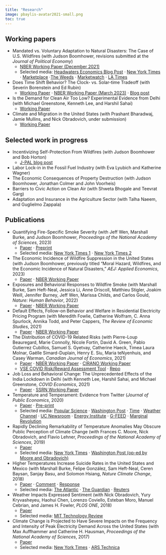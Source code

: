 ```yaml
---
title: "Research"
image: pbaylis-avatar2021-small.png
toc: true
---
```


## Working papers

- Mandated vs. Voluntary Adaptation to Natural Disasters: The Case of U.S. Wildfires (with Judson Boomhower, revisions submitted at the *Journal of Political Economy*)
  - [NBER Working Paper (December 2021)](https://www.nber.org/papers/w29621)
  - Selected media: [Headwaters Economics Blog Post](https://headwaterseconomics.org/natural-hazards/wildfire-suppression-costs-rising/) $\cdot$ [New York Times](https://www.nytimes.com/2022/01/26/us/wildfire-development-california-legal.html) $\cdot$ [Marketplace](https://open.spotify.com/episode/69CT2YZ4JE0cOCuBJS0slX?si=25f2a86cf5594870) $\cdot$[The Weeds](https://megaphone.link/VMP8825632497) $\cdot$ [Marketwatch](https://www.marketwatch.com/story/enforcing-building-codes-in-california-helped-reduce-the-risk-of-structural-loss-in-a-wildfire-by-40-11641316060) $\cdot$ [LA Times](https://www.latimes.com/california/story/2022-01-28/california-wildfire-retrofits-rural-san-diego)

- Does Time Shift Behavior? The Clock- vs. Solar-time Tradeoff (with Severin Borenstein and Ed Rubin)
  - [Working Paper](/pdf/time-behavior.pdf) $\cdot$ [NBER Working Paper (March 2023)](https://www.nber.org/papers/w30999) $\cdot$ [Blog post](https://energyathaas.wordpress.com/2023/03/06/does-anybody-really-care-what-time-it-is/)

- Is the Demand for Clean Air Too Low? Experimental Evidence from Delhi (with Michael Greenstone, Kenneth Lee, and Harshil Sahai)
  - [Working Paper](/pdf/masks.pdf)
  
- Climate and Migration in the United States (with Prashant Bharadwaj, Jamie Mullins, and Nick Obradovich, under submission)
  - [Working Paper](/pdf/climate-migration.pdf)
  
<!-- - Incentivizing Self-Protection from Wildfires (with Judson Boomhower and Bob Horton) -->
<!--   - [Working Paper](/pdf/dspace-rct.pdf) -->


## Selected work in progress

- Incentivizing Self-Protection From Wildfires (with Judson Boomhower and Bob Horton)
  - [J-PAL blog post](https://www.povertyactionlab.org/blog/5-10-24/building-research-partnerships-address-wildfire-risk-jackson-county-oregon)
- Labor Lock-in in the Fossil Fuel Industry (with Eva Lyubich and Katherine Wagner)
- The Economic Consequences of Property Destruction (with Judson Boomhower, Jonathan Colmer and John Voorheis)
- Barriers to Civic Action on Clean Air (with Shweta Bhogale and Teevrat Garg)
- Adaptation and Insurance in the Agriculture Sector (with Talha Naeem, and Guglielmo Zappala)
<!-- - Heat and Longevity (with Munir Squires) -->
<!-- - Requiring Defensible Space (with Tamma Carleton and Robert Heilmeyr) -->

## Publications

- Quantifying Fire-Specific Smoke Severity (with Jeff Wen, Marshall Burke, and Judson Boomhower, *Proceedings of the National Academy of Sciences*, 2023)
  - [Paper](https://www.pnas.org/doi/10.1073/pnas.2309325120) $\cdot$ [Preprint](https://eartharxiv.org/repository/view/5060/)
  - Selected media: [New York Times 1](https://www.nytimes.com/2023/05/17/opinion/wildfires-smoke-pollution-distance.html) $\cdot$ [New York Times 2](https://www.nytimes.com/2023/06/28/climate/tracing-wildfire-smoke-health.html)
- The Economic Incidence of Wildfire Suppression in the United States (with Judson Boomhower, previously titled "Moral Hazard, Wildfires, and the Economic Incidence of Natural Disasters," *AEJ: Applied Economics*, 2023) 
  - [Paper](https://www.aeaweb.org/articles?id=10.1257/app.20200662) $\cdot$ [NBER Working Paper](https://www.nber.org/papers/w26550.pdf)
- Exposures and Behavioral Responses to Wildfire Smoke (with Marshall Burke, Sam Heft-Neal, Jessica Li, Anne Driscoll, Matthieu Stigler, Joakim Weill, Jennifer Burney, Jeff Wen, Marissa Childs, and Carlos Gould, *Nature: Human Behavior*, 2022)
  - [Paper](https://www.nature.com/articles/s41562-022-01396-6) $\cdot$ [NBER Working Paper](https://www.nber.org/papers/w29380)
- Default Effects, Follow-on Behavior and Welfare in Residential Electricity Pricing Program (with Meredith Fowlie, Catherine Wolfram, C. Anna Spurlock, Annika Todd, and Peter Cappers, *The Review of Economic Studies*, 2021)
    - [Paper](https://academic.oup.com/restud/article-abstract/88/6/2886/6222168) $\cdot$ [NBER Working Paper](http://www.patrickbaylis.com/pdf/DefaultBias-NBER.pdf)
- The Distribution of COVID-19 Related Risks (with Pierre-Loup Beauregard, Marie Connolly, Nicole Fortin, David A. Green, Pablo Gutierrez Cubillos, Samuel S. Gyetvay, Catherine Haeck, Timea Laura Molnar, Gaëlle Simard-Duplain, Henry E. Siu, Maria teNyenhuis, and Casey Warman, *Canadian Journal of Economics*, 2021)
  - [Paper](https://onlinelibrary.wiley.com/doi/full/10.1111/caje.12540) $\cdot$ [NBER Working Paper](https://www.nber.org/papers/w27881.pdf) $\cdot$ [CIRANO Working Paper](https://ideas.repec.org/p/cir/cirwor/2020s-50.html)
  - [VSE COVID Risk/Reward Assessment Tool](https://baylislab.shinyapps.io/vse-risk-tool/) $\cdot$ [Repo](https://github.com/pbaylis/vse-risk-tool)
- Job Loss and Behavioral Change: The Unprecedented Effects of the India Lockdown in Delhi (with Kenneth Lee, Harshil Sahai, and Michael Greenstone, *COVID Economics*, 2021) 
  - [Paper](https://cepr.org/system/files/publication-files/101403-covid_economics_issue_51.pdf#page=139) $\cdot$ [SSRN Working Paper](https://papers.ssrn.com/sol3/papers.cfm?abstract_id=3601979) 
- Temperature and Temperament: Evidence from Twitter (*Journal of Public Economics*, 2020)
  - [Paper](https://www.sciencedirect.com/science/article/abs/pii/S0047272720300256) $\cdot$ [Pre-print](/pdf/Baylis_TT_Paper_and_Appendix_20191223.pdf)
  - Selected media:  [Popular Science](https://www.popsci.com/science-confirms-obvious-we-hate-being-hot) $\cdot$ [Washington Post](https://www.washingtonpost.com/news/wonk/wp/2016/01/07/clear-evidence-that-cold-days-are-better-than-hot-ones/?noredirect=on&utm_term=.1338bbea7602) $\cdot$ [Time](http://time.com/4172187/temperature-weather-hot-cold-preferences/) $\cdot$ [Weather Channel](https://weather.com/health/news/weather-makes-us-more-miserable) $\cdot$ [UC Newsroom](https://www.universityofcalifornia.edu/news/what-billion-tweets-tell-us-about-climate-change) $\cdot$ [Energy Institute](https://energyathaas.wordpress.com/2015/12/07/heat-and-happiness/) $\cdot$ [G-FEED](http://www.g-feed.com/2015/12/warming-makes-people-unhappy-evidence.html) $\cdot$ [Marginal Revolution](https://marginalrevolution.com/marginalrevolution/2016/01/do-you-get-grumpy-over-seventy-degrees-fahrenheit.html)
- Rapidly Declining Remarkability of Temperature Anomalies May Obscure Public Perception of Climate Change (with Frances C. Moore, Nick Obradovich, and Flavio Lehner, *Proceedings of the National Academy of Sciences*, 2019)
  - [Paper](https://www.pnas.org/content/early/2019/02/15/1816541116)
  - Selected media:  [New York Times](https://www.nytimes.com/2019/02/26/climate/what-is-extreme-weather.html) $\cdot$ [Washington Post (op-ed by Moore and Obradovich)](https://www.washingtonpost.com/weather/2019/02/25/data-are-frogs-dont-boil-we-might/)
- Higher Temperatures Increase Suicide Rates in the United States and Mexico (with Marshall Burke, Felipe González, Sam Heft-Neal, Ceren Baysan, Sanjay Basu, and Solomon Hsiang, *Nature Climate Change*, 2018)
  - [Paper](http://em.rdcu.be/wf/click?upn=lMZy1lernSJ7apc5DgYM8fLeFU9SBVNVGySwNPJsu0A-3D_VU3-2B-2F8HBchm5dOaNevIAhP-2FsrdBAPzAm0rA-2B8dYvjp91uIGUxuZMmROi-2F6Eqk2dEeDOjay71-2FPLqxjXPntLgbnr7aL7PFwk89m5mkkKJA85bJ0q-2FF-2BV3rt1updqnxYlychJR-2BrxZPi0U9wjHq9p4AH3ys-2BYDzrFjajNsbSahaZFujVMoZaQz7eJu4lg-2FHO2m2SU87s2p5kcq4CTTitYYn3fyVEp8qKuhd5rvXuClipbHR5sl7hN-2FbCZbMdzmhS2OxAkqe4SuxwbogpRkFmJGaw-3D-3D) $\cdot$ [Comment](https://www.nature.com/articles/s41558-020-0791-3) $\cdot$ [Response](https://www.nature.com/articles/s41558-020-0792-2.epdf?sharing_token=0jD1JVoPl_7PZVgyUP74aNRgN0jAjWel9jnR3ZoTv0NEKVNoLOaLnn7fOjqRFq6Ji_BTSafl_-HrlVWUiE75uV0Ff9kc-ZK36llJ35pH6NM7OdBr3Ufc8aDRTgsD5CxJwZP5g19DfXFIRAgyfv2G712uxwREei87BGfGcUNLSFg%3D)
  - Selected media:  [The Atlantic](https://www.theatlantic.com/science/archive/2018/07/high-temperatures-cause-suicide-rates-to-increase/565826/) $\cdot$ [The Guardian](https://www.theguardian.com/environment/2018/jul/23/rising-temperatures-linked-to-increased-suicide-rates) $\cdot$ [Reuters](https://www.reuters.com/article/us-usa-climatechange-suicide/rising-heat-linked-to-suicide-spikes-in-us-and-mexico-idUSKBN1KD1WR)
- Weather Impacts Expressed Sentiment (with Nick Obradovich, Yury Kryvasheyeu, Haohui Chen, Lorenzo Coviello, Esteban Moro, Manuel Cebrian, and James H. Fowler, *PLOS ONE*, 2018)
  - [Paper](http://journals.plos.org/plosone/article?id=10.1371/journal.pone.0195750)
  - Selected media:  [MIT Technology Review](https://www.technologyreview.com/s/608961/billion-tweet-study-proves-we-write-happier-messages-when-the-weather-is-good/)
- Climate Change is Projected to Have Severe Impacts on the Frequency and Intensity of Peak Electricity Demand Across the United States (with Max Auffhammer and Catherine H. Hausman, *Proceedings of the National Academy of Sciences*, 2017)
  - [Paper](http://www.pnas.org/content/114/8/1886.full)
  - Selected media:  [New York Times](https://www.nytimes.com/interactive/2017/06/22/climate/95-degree-day-maps.html) $\cdot$ [ARS Technica](https://arstechnica.com/science/2017/02/us-electric-grid-isnt-ready-to-handle-our-future-climate/)


